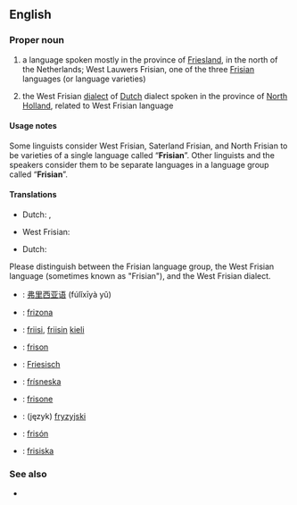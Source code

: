 ==English==
===Proper noun===
{{en-proper noun}}

# a language spoken mostly in the province of [[Friesland]], in the north of the Netherlands; West Lauwers Frisian, one of the three [[Frisian]] languages (or language varieties)
# {{context|Netherlands}} the West Frisian [[dialect]] of [[Dutch]] dialect spoken in the province of [[North Holland]], related to West Frisian language

====Usage notes====
Some linguists consider West Frisian, Saterland Frisian, and North Frisian to be varieties of a single language called “'''Frisian'''”.  Other linguists and the speakers consider them to be separate languages in a language group called “'''Frisian'''”.

====Translations====
{{trans-top|language spoken in Friesland}}
*Dutch: {{t|nl|Fries|n}}, {{t|nl|Westerlauwers Fries|n}}
{{trans-mid}}
*West Frisian: {{t|fry|Frysk}}
{{trans-bottom}}

{{trans-top|the Western Frisian dialect of Dutch}}
*Dutch: {{t|nl|West-Fries}}
{{trans-mid}}
{{trans-bottom}}

{{checktrans}}
Please distinguish between the Frisian language group, the West Frisian language (sometimes known as "Frisian"), and the West Frisian dialect.
*{{ttbc|Chinese}}: [[弗里西亚语]] (fúlǐxīyà yǔ)
*{{ttbc|Esperanto}}: [[frizona]]
*{{ttbc|Finnish}}: [[friisi]], [[friisi|friisin]] [[kieli]]
*{{ttbc|French}}: [[frison]] {{m}}
*{{ttbc|German}}: [[Friesisch]] {{n}}
*{{ttbc|Icelandic}}: [[frísneska]] {{f}}
*{{ttbc|Italian}}: [[frisone]] {{m}}
*{{ttbc|Polish}}: (język) [[fryzyjski]] {{m}}
*{{ttbc|Spanish}}: [[frisón]] {{m}}
*{{ttbc|Swedish}}: [[frisiska]] {{c}}

===See also===
* {{pedialite|West Frisian language}}